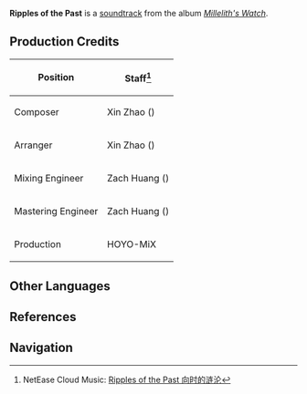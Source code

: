 {{Soundtrack Infobox
|title          =
|image          = Millelith's Watch.png
|album          = Millelith's Watch
|disc           = 2
|number         = 30
|featured       =
|featured2      =
|featured3      =
|featured_disc  =
|featured_disc2 =
|featured_disc3 =
|youtube_id     = AhnicWrLkm8
|spotify_id     = 2Y8TUgWp4OQ3ZEortVpkSS
|played_in      = The Chasm: Underground Mines
|during         = [[Underground Waterway]]
|domain         =
|previous       = A Shard From Past Glories
|next           = The Long Lost Days
}}
'''Ripples of the Past''' is a [[soundtrack]] from the album ''[[Millelith's Watch]]''.

==Production Credits==
{| class="wikitable" style="text-align:left; height:0.5em"
! Position
! Staff<ref>NetEase Cloud Music: [https://music.163.com/#/song?id=1956543017 Ripples of the Past 向时的涟沦]</ref>
|-
! Composer
| Xin Zhao ({{Lang|zh=赵鑫|mini=1}})
|-
! Arranger
| Xin Zhao ({{Lang|zh=赵鑫|mini=1}})
|-
! Mixing Engineer
| Zach Huang ({{Lang|zh=黄巍|mini=1}})
|-
! Mastering Engineer
| Zach Huang ({{Lang|zh=黄巍|mini=1}})
|-
! Production
| HOYO-MiX
|}
<!--
==Videos==
<gallery hideaddbutton="true" captionalign="center">
</gallery>
==Trivia==
-->
==Other Languages==
{{Other Languages
|default_hidden = 1
|en      = Ripples of the Past
|zhs     = 向时的涟沦
|zhs_rm  = Xiàngshí de Liánlún
|ja      = 往時のさざ波
|ja_rm   = Ouji no Sazanami{{Assumed}}
}}

==References==
{{Reflist}}

==Navigation==
{{Soundtrack Navbox|Millelith's Watch}}